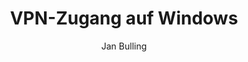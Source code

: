 ---
title: VPN-Zugang auf Windows
titleWeb: VPN-Zugang der Uni Ulm (Windows)
summary: Anleitung zur Einrichtung VPN-Zugang für Windows
publishedAt: 2025-09-05
author: Jan Bulling
keywords: vpn, windows
description: To dooo
---